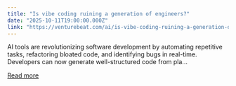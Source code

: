 ```yaml
---
title: "Is vibe coding ruining a generation of engineers?"
date: "2025-10-11T19:00:00.000Z"
link: "https://venturebeat.com/ai/is-vibe-coding-ruining-a-generation-of-engineers"
---
```


AI tools are revolutionizing software development by automating repetitive tasks, refactoring bloated code, and identifying bugs in real-time. Developers can now generate well-structured code from pla...

[Read more](https://venturebeat.com/ai/is-vibe-coding-ruining-a-generation-of-engineers)
